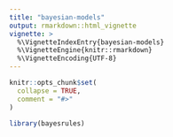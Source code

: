 ```yaml
---
title: "bayesian-models"
output: rmarkdown::html_vignette
vignette: >
  %\VignetteIndexEntry{bayesian-models}
  %\VignetteEngine{knitr::rmarkdown}
  %\VignetteEncoding{UTF-8}
---
```


```r
knitr::opts_chunk$set(
  collapse = TRUE,
  comment = "#>"
)
```

```r
library(bayesrules)
```
